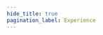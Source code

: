 ```yaml
---
hide_title: true
pagination_label: Experience
---
```



<FeatureIcon src={react} alt="Experience" title="Experience" />
<LinkList
  srcList={[
    {
      title: "组件设计",
      link: "/docs/front-end/react/experience/component-design",
      src: react,
      alt: "组件设计",
    },
  ]}
/>

